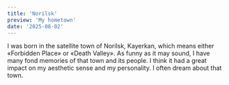 ```yaml
---
title: 'Norilsk'
preview: 'My hometown'
date: '2025-08-02'
---
```



I was born in the satellite town of Norilsk, Kayerkan, which means either «Forbidden Place» or «Death Valley». As funny as it may sound, I have many fond memories of that town and its people. I think it had a great impact on my aesthetic sense and my personality. I often dream about that town.

<PhotoGrid/>
